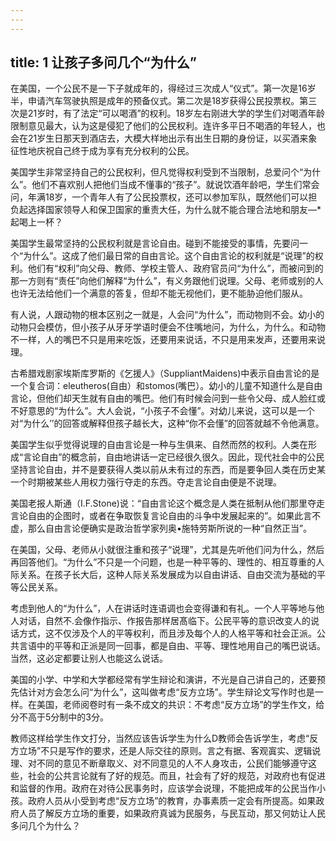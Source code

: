 ```yaml
---
---
---
```

title: 1 让孩子多问几个“为什么”
---



在美国，一个公民不是一下子就成年的，得经过三次成人“仪式”。第一次是16岁半，申请汽车驾驶执照是成年的预备仪式。第二次是18岁获得公民投票权。第三次是21岁时，有了法定“可以喝酒”的权利。18岁左右刚进大学的学生们对喝酒年龄限制意见最大，认为这是侵犯了他们的公民权利。连许多平日不喝酒的年轻人，也会在21岁生日那天到酒店去，大模大样地出示有出生日期的身份证，以买酒来象征性地庆祝自己终于成为享有充分权利的公民。

美国学生非常坚持自己的公民权利，但凡觉得权利受到不当限制，总爱问个“为什么”。他们不喜欢别人把他们当成不懂事的“孩子”。就说饮酒年龄吧，学生们常会问，年满18岁，一个青年人有了公民投票权，还可以参加军队，既然他们可以担负起选择国家领导人和保卫国家的重责大任，为什么就不能合理合法地和朋友—*起喝上一杯？

美国学生最常坚持的公民权利就是言论自由。碰到不能接受的事情，先要问一个“为什么”。这成了他们最日常的自由言论。这个自由言论的权利就是“说理”的权利。他们有“权利”向父母、教师、学校主管人、政府官员问“为什么”，而被问到的那一方则有“责任”向他们解释“为什么”，有义务跟他们说理。父母、老师或别的人也许无法给他们一个满意的答复，但却不能无视他们，更不能胁迫他们服从。

有人说，人跟动物的根本区别之一就是，人会问“为什么”，而动物则不会。幼小的动物只会模仿，但小孩子从牙牙学语时便会不住嘴地问，为什么，为什么。和动物不一样，人的嘴巴不只是用来吃饭，还要用来说话，不只是用来发声，还要用来说理。

古希腊戏剧家埃斯库罗斯的《乞援人》（SuppliantMaidens)中表示自由言论的是一个复合词：eleutheros(自由）和stomos(嘴巴）。幼小的儿童不知道什么是自由言论，但他们却天生就有自由的嘴巴。他们有时候会问到一些令父母、成人脸红或不好意思的“为什么”。大人会说，“小孩子不会懂”。对幼儿来说，这可以是一个对“为什么’’的回答或解释但孩子越长大，这种“你不会懂”的回答就越不令他满意。

美国学生似乎觉得说理的自由言论是一种与生俱来、自然而然的权利。人类在形成“言论自由”的概念前，自由地讲话一定已经很久很久。因此，现代社会中的公民坚持言论自由，并不是要获得人类以前从未有过的东西，而是要争回人类在历史某一个时期被某些人用权力强行夺走的东西。夺走言论自由便是不说理。

美国老报人斯通（I.F.Stone)说：“自由言论这个概念是人类在抵制从他们那里夺走言论自由的企图时，或者在争取恢复言论自由的斗争中发展起来的”。如果此言不虚，那么自由言论便确实是政治哲学家列奥•施特劳斯所说的一种“自然正当”。

在美国，父母、老师从小就很注重和孩子“说理”，尤其是先听他们问为什么，然后再回答他们。“为什么”不只是一个问题，也是一种平等的、理性的、相互尊重的人际关系。在孩子长大后，这种人际关系发展成为以自由讲话、自由交流为基础的平等公民关系。

考虑到他人的“为什么”，人在讲话时连语调也会变得谦和有礼。一个人平等地与他人对话，自然不.会像作指示、作报告那样居髙临下。公民平等的意识改变人的说话方式，这不仅涉及个人的平等权利，而且涉及每个人的人格平等和社会正派。公共言语中的平等和正派是同一回事，都是自由、平等、理性地用自己的嘴巴说话。当然，这必定都要让别人也能这么说话。

美国的小学、中学和大学都经常有学生辩论和演讲，不光是自己讲自己的，还要预先估计对方会怎么问“为什么”，这叫做考虑“反方立场”。学生辩论文写作时也是一样。在美国，老师阅卷时有一条不成文的共识：不考虑“反方立场”的学生作文，给分不高于5分制中的3分。

教师这样给学生作文打分，当然应该告诉学生为什么D教师会告诉学生，考虑“反方立场”不只是写作的要求，还是人际交往的原则。言之有据、客观寘实、逻辑说理、对不同的意见不断章取义、对不同意见的人不人身攻击，公民们能够遵守这些，社会的公共言论就有了好的规范。而且，社会有了好的规范，对政府也有促进和监督的作用。政府在对待公民事务时，应该学会说理，不能把成年的公民当作小孩。政府人员从小受到考虑“反方立场”的教育，办事素质一定会有所提高。如果政府人员了解反方立场的重要，如果政府真诚为民服务，与民互动，那又何妨让人民多问几个为什么？
